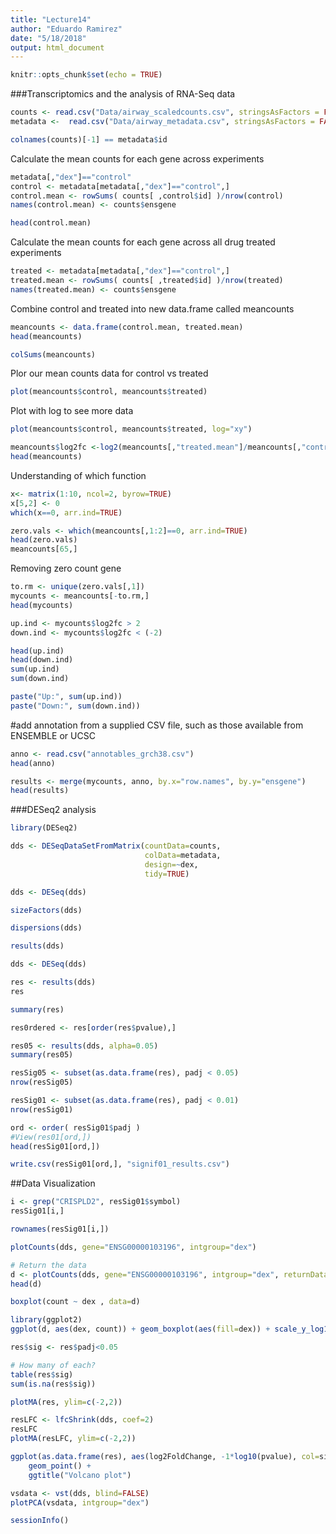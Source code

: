 ```yaml
---
title: "Lecture14"
author: "Eduardo Ramirez"
date: "5/18/2018"
output: html_document
---
```


```r
knitr::opts_chunk$set(echo = TRUE)
```

###Transcriptomics and the analysis of RNA-Seq data
```r
counts <- read.csv("Data/airway_scaledcounts.csv", stringsAsFactors = FALSE)
metadata <-  read.csv("Data/airway_metadata.csv", stringsAsFactors = FALSE)
```

```r
colnames(counts)[-1] == metadata$id
```
Calculate the mean counts for each gene across experiments
```r
metadata[,"dex"]=="control"
control <- metadata[metadata[,"dex"]=="control",]
control.mean <- rowSums( counts[ ,control$id] )/nrow(control)
names(control.mean) <- counts$ensgene
```

```r
head(control.mean)
```
Calculate the mean counts for each gene across all drug treated experiments
```r
treated <- metadata[metadata[,"dex"]=="control",]
treated.mean <- rowSums( counts[ ,treated$id] )/nrow(treated)
names(treated.mean) <- counts$ensgene
```
Combine control and treated into new data.frame called meancounts
```r
meancounts <- data.frame(control.mean, treated.mean)
head(meancounts)
```

```r
colSums(meancounts)
```
Plor our mean counts data for control vs treated
```r
plot(meancounts$control, meancounts$treated)
```
Plot with log to see more data
```r
plot(meancounts$control, meancounts$treated, log="xy")
```

```r
meancounts$log2fc <-log2(meancounts[,"treated.mean"]/meancounts[,"control.mean"])
head(meancounts)
```
Understanding of which function
```r
x<- matrix(1:10, ncol=2, byrow=TRUE)
x[5,2] <- 0
which(x==0, arr.ind=TRUE)
```

```r
zero.vals <- which(meancounts[,1:2]==0, arr.ind=TRUE)
head(zero.vals)
meancounts[65,]
```
Removing zero count gene
```r
to.rm <- unique(zero.vals[,1])
mycounts <- meancounts[-to.rm,]
head(mycounts)
```

```r
up.ind <- mycounts$log2fc > 2
down.ind <- mycounts$log2fc < (-2)
```

```r
head(up.ind)
head(down.ind)
sum(up.ind)
sum(down.ind)
```

```r
paste("Up:", sum(up.ind))
paste("Down:", sum(down.ind))
```
#add annotation from a supplied CSV file, such as those available from ENSEMBLE or UCSC
```r
anno <- read.csv("annotables_grch38.csv")
head(anno)
```

```r
results <- merge(mycounts, anno, by.x="row.names", by.y="ensgene")
head(results)
```

###DESeq2 analysis
```r
library(DESeq2)
```

```r
dds <- DESeqDataSetFromMatrix(countData=counts, 
                              colData=metadata, 
                              design=~dex, 
                              tidy=TRUE)
```

```r
dds <- DESeq(dds)
```

```r
sizeFactors(dds)
```

```r
dispersions(dds)
```

```r
results(dds)
```

```r
dds <- DESeq(dds)
```

```r
res <- results(dds)
res
```

```r
summary(res)
```

```r
res0rdered <- res[order(res$pvalue),]
```

```r
res05 <- results(dds, alpha=0.05)
summary(res05)
```

```r
resSig05 <- subset(as.data.frame(res), padj < 0.05)
nrow(resSig05)
```

```r
resSig01 <- subset(as.data.frame(res), padj < 0.01)
nrow(resSig01)
```

```r
ord <- order( resSig01$padj )
#View(res01[ord,])
head(resSig01[ord,])
```

```r
write.csv(resSig01[ord,], "signif01_results.csv")
```
##Data Visualization
```r
i <- grep("CRISPLD2", resSig01$symbol)
resSig01[i,]
```

```r
rownames(resSig01[i,])
```

```r
plotCounts(dds, gene="ENSG00000103196", intgroup="dex")
```

```r
# Return the data
d <- plotCounts(dds, gene="ENSG00000103196", intgroup="dex", returnData=TRUE)
head(d)
```

```r
boxplot(count ~ dex , data=d)
```

```r
library(ggplot2)
ggplot(d, aes(dex, count)) + geom_boxplot(aes(fill=dex)) + scale_y_log10() + ggtitle("CRISPLD2")
```

```r
res$sig <- res$padj<0.05

# How many of each?
table(res$sig)
sum(is.na(res$sig))
```

```r
plotMA(res, ylim=c(-2,2))
```

```r
resLFC <- lfcShrink(dds, coef=2)
resLFC
plotMA(resLFC, ylim=c(-2,2))
```

```r
ggplot(as.data.frame(res), aes(log2FoldChange, -1*log10(pvalue), col=sig)) + 
    geom_point() + 
    ggtitle("Volcano plot")
```

```r
vsdata <- vst(dds, blind=FALSE)
plotPCA(vsdata, intgroup="dex")
```

```r
sessionInfo()
```

